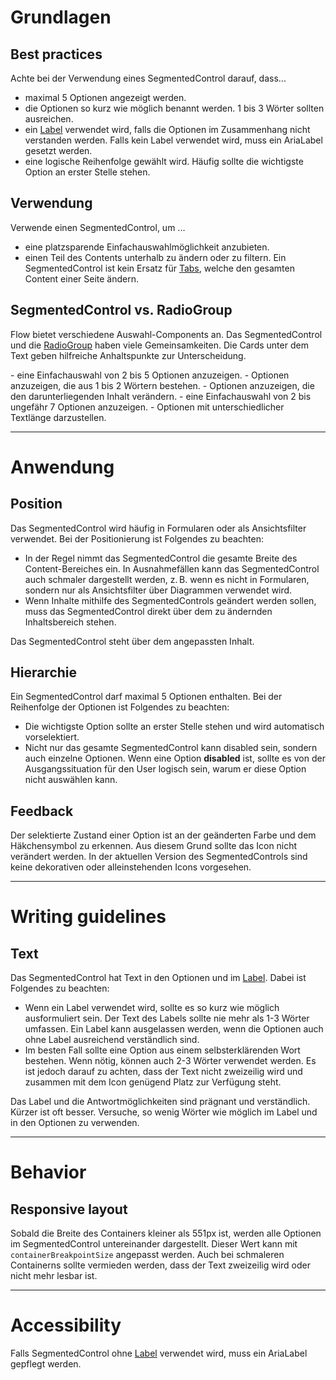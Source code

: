 # Grundlagen

## Best practices

Achte bei der Verwendung eines SegmentedControl darauf, dass...

- maximal 5 Optionen angezeigt werden.
- die Optionen so kurz wie möglich benannt werden. 1 bis 3 Wörter sollten
  ausreichen.
- ein [Label](/03-components/content/label/overview) verwendet wird, falls die Optionen
  im Zusammenhang nicht verstanden werden. Falls kein Label verwendet wird, muss
  ein AriaLabel gesetzt werden.
- eine logische Reihenfolge gewählt wird. Häufig sollte die wichtigste Option an
  erster Stelle stehen.

## Verwendung

Verwende einen SegmentedControl, um ...

- eine platzsparende Einfachauswahlmöglichkeit anzubieten.
- einen Teil des Contents unterhalb zu ändern oder zu filtern. Ein
  SegmentedControl ist kein Ersatz für [Tabs](/03-components/navigation/tabs/overview),
  welche den gesamten Content einer Seite ändern.

## SegmentedControl vs. RadioGroup

Flow bietet verschiedene Auswahl-Components an. Das SegmentedControl und die
[RadioGroup](/03-components/form-controls/radio-group/overview) haben viele
Gemeinsamkeiten. Die Cards unter dem Text geben hilfreiche Anhaltspunkte zur
Unterscheidung.

<DoAndDont>
  <Info heading="Verwende ein SegmentedControl, um z. B. ...">
    - eine Einfachauswahl von 2 bis 5 Optionen anzuzeigen. - Optionen anzuzeigen,
    die aus 1 bis 2 Wörtern bestehen.
    - Optionen anzuzeigen, die den darunterliegenden Inhalt verändern.
  </Info>

  <Info heading="Verwende eine RadioGroup, um z. B. ...">
    - eine Einfachauswahl von 2 bis ungefähr 7 Optionen anzuzeigen.
    - Optionen mit unterschiedlicher Textlänge darzustellen.
  </Info>
</DoAndDont>

---

# Anwendung

## Position

Das SegmentedControl wird häufig in Formularen oder als Ansichtsfilter
verwendet. Bei der Positionierung ist Folgendes zu beachten:

- In der Regel nimmt das SegmentedControl die gesamte Breite des
  Content-Bereiches ein. In Ausnahmefällen kann das SegmentedControl auch
  schmaler dargestellt werden, z. B. wenn es nicht in Formularen, sondern nur
  als Ansichtsfilter über Diagrammen verwendet wird.
- Wenn Inhalte mithilfe des SegmentedControls geändert werden sollen, muss das
  SegmentedControl direkt über dem zu ändernden Inhaltsbereich stehen.

<Do example="changeContent">
  Das SegmentedControl steht über dem angepassten Inhalt.
</Do>

## Hierarchie

Ein SegmentedControl darf maximal 5 Optionen enthalten. Bei der Reihenfolge der
Optionen ist Folgendes zu beachten:

- Die wichtigste Option sollte an erster Stelle stehen und wird automatisch
  vorselektiert.
- Nicht nur das gesamte SegmentedControl kann disabled sein, sondern auch
  einzelne Optionen. Wenn eine Option **disabled** ist, sollte es von der
  Ausgangssituation für den User logisch sein, warum er diese Option nicht
  auswählen kann.

## Feedback

Der selektierte Zustand einer Option ist an der geänderten Farbe und dem
Häkchensymbol zu erkennen. Aus diesem Grund sollte das Icon nicht verändert
werden. In der aktuellen Version des SegmentedControls sind keine dekorativen
oder alleinstehenden Icons vorgesehen.

---

# Writing guidelines

## Text

Das SegmentedControl hat Text in den Optionen und im
[Label](/03-components/content/label/overview). Dabei ist Folgendes zu beachten:

- Wenn ein Label verwendet wird, sollte es so kurz wie möglich ausformuliert
  sein. Der Text des Labels sollte nie mehr als 1-3 Wörter umfassen. Ein Label
  kann ausgelassen werden, wenn die Optionen auch ohne Label ausreichend
  verständlich sind.
- Im besten Fall sollte eine Option aus einem selbsterklärenden Wort bestehen.
  Wenn nötig, können auch 2-3 Wörter verwendet werden. Es ist jedoch darauf zu
  achten, dass der Text nicht zweizeilig wird und zusammen mit dem Icon genügend
  Platz zur Verfügung steht.

<DoAndDont>
  <Do example="textDo">
    Das Label und die Antwortmöglichkeiten sind prägnant und verständlich.
  </Do>
  <Dont example="textDont">
    Kürzer ist oft besser. Versuche, so wenig Wörter wie möglich im Label und in
    den Optionen zu verwenden.
  </Dont>
</DoAndDont>

---

# Behavior

## Responsive layout

Sobald die Breite des Containers kleiner als 551px ist, werden alle Optionen im
SegmentedControl untereinander dargestellt. Dieser Wert kann mit
`containerBreakpointSize` angepasst werden. Auch bei schmaleren Containerns
sollte vermieden werden, dass der Text zweizeilig wird oder nicht mehr lesbar
ist.

<Info mobile heading="Mobile Variante" example="playground" />

---

# Accessibility

Falls SegmentedControl ohne [Label](/03-components/content/label/overview) verwendet
wird, muss ein AriaLabel gepflegt werden.

